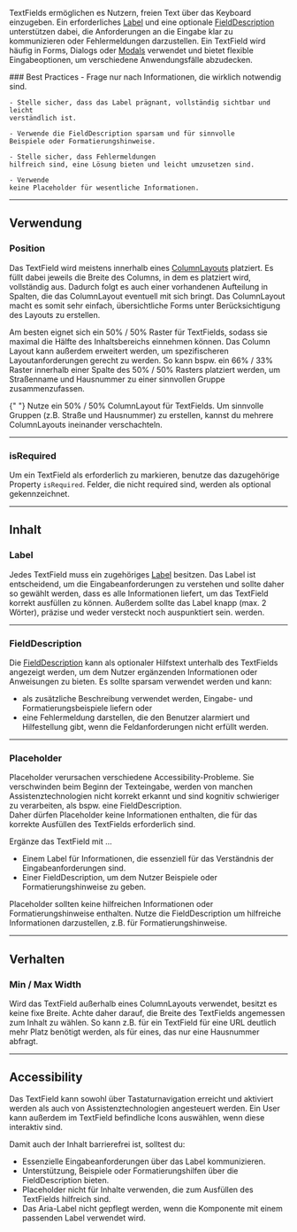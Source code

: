 TextFields ermöglichen es Nutzern, freien Text über das Keyboard einzugeben. Ein
erforderliches [Label](content/label) und eine optionale
[FieldDescription](form-controls/field-description) unterstützen dabei, die
Anforderungen an die Eingabe klar zu kommunizieren oder Fehlermeldungen
darzustellen. Ein TextField wird häufig in Forms, Dialogs oder
[Modals](overlays/modal) verwendet und bietet flexible Eingabeoptionen, um
verschiedene Anwendungsfälle abzudecken.

<InlineAlert>
### Best Practices
  <Content>
    - Frage nur nach Informationen, die wirklich notwendig sind.

    - Stelle sicher, dass das Label prägnant, vollständig sichtbar und leicht
    verständlich ist.

    - Verwende die FieldDescription sparsam und für sinnvolle
    Beispiele oder Formatierungshinweise.

    - Stelle sicher, dass Fehlermeldungen
    hilfreich sind, eine Lösung bieten und leicht umzusetzen sind.

    - Verwende
    keine Placeholder für wesentliche Informationen.

  </Content>
</InlineAlert>

---

## Verwendung

### Position

Das TextField wird meistens innerhalb eines [ColumnLayouts](column-layout)
platziert. Es füllt dabei jeweils die Breite des Columns, in dem es platziert
wird, vollständig aus. Dadurch folgt es auch einer vorhandenen Aufteilung in
Spalten, die das ColumnLayout eventuell mit sich bringt. Das ColumnLayout macht
es somit sehr einfach, übersichtliche Forms unter Berücksichtigung des Layouts
zu erstellen.

Am besten eignet sich ein 50% / 50% Raster für TextFields, sodass sie maximal
die Hälfte des Inhaltsbereichs einnehmen können. Das Column Layout kann außerdem
erweitert werden, um spezifischeren Layoutanforderungen gerecht zu werden. So
kann bspw. ein 66% / 33% Raster innerhalb einer Spalte des 50% / 50% Rasters
platziert werden, um Straßenname und Hausnummer zu einer sinnvollen Gruppe
zusammenzufassen.

{" "}
<LiveCodeEditor example="columnLayout" hideCode />
<Do title="Grids und sinnvolle Gruppen">
  Nutze ein 50% / 50% ColumnLayout für TextFields. Um sinnvolle Gruppen (z.B.
  Straße und Hausnummer) zu erstellen, kannst du mehrere ColumnLayouts
  ineinander verschachteln.
</Do>

---

### isRequired

Um ein TextField als erforderlich zu markieren, benutze das dazugehörige
Property `isRequired`. Felder, die nicht required sind, werden als optional
gekennzeichnet.

<LiveCodeEditor example="required" hideCode />

---

## Inhalt

### Label

Jedes TextField muss ein zugehöriges [Label](content/label) besitzen. Das Label
ist entscheidend, um die Eingabeanforderungen zu verstehen und sollte daher so
gewählt werden, dass es alle Informationen liefert, um das TextField korrekt
ausfüllen zu können. Außerdem sollte das Label knapp (max. 2 Wörter), präzise
und weder versteckt noch auspunktiert sein. werden.

---

### FieldDescription

Die [FieldDescription](form-controls/field-description) kann als optionaler
Hilfstext unterhalb des TextFields angezeigt werden, um dem Nutzer ergänzenden
Informationen oder Anweisungen zu bieten. Es sollte sparsam verwendet werden und
kann:

- als zusätzliche Beschreibung verwendet werden, Eingabe- und
  Formatierungsbeispiele liefern oder
- eine Fehlermeldung darstellen, die den Benutzer alarmiert und Hilfestellung
  gibt, wenn die Feldanforderungen nicht erfüllt werden.

---

### Placeholder

Placeholder verursachen verschiedene Accessibility-Probleme. Sie verschwinden
beim Beginn der Texteingabe, werden von manchen Assistenztechnologien nicht
korrekt erkannt und sind kognitiv schwieriger zu verarbeiten, als bspw. eine
FieldDescription. \
Daher dürfen Placeholder keine Informationen enthalten, die für das korrekte Ausfüllen
des TextFields erforderlich sind.

Ergänze das TextField mit ...

- Einem Label für Informationen, die essenziell für das Verständnis der
  Eingabeanforderungen sind.
- Einer FieldDescription, um dem Nutzer Beispiele oder Formatierungshinweise zu
  geben.

<DoAndDont>
  <LiveCodeEditor noCode example="placeholder" />
  <Dont>
    Placeholder sollten keine hilfreichen Informationen oder
    Formatierungshinweise enthalten.
  </Dont>
  <LiveCodeEditor noCode />
  <Do>
    Nutze die FieldDescription um hilfreiche Informationen darzustellen, z.B.
    für Formatierungshinweise.
  </Do>
</DoAndDont>

---

## Verhalten

### Min / Max Width

Wird das TextField außerhalb eines ColumnLayouts verwendet, besitzt es keine
fixe Breite. Achte daher darauf, die Breite des TextFields angemessen zum Inhalt
zu wählen. So kann z.B. für ein TextField für eine URL deutlich mehr Platz
benötigt werden, als für eines, das nur eine Hausnummer abfragt.

---

## Accessibility

Das TextField kann sowohl über Tastaturnavigation erreicht und aktiviert werden
als auch von Assistenztechnologien angesteuert werden. Ein User kann außerdem im
TextField befindliche Icons auswählen, wenn diese interaktiv sind.

Damit auch der Inhalt barrierefrei ist, solltest du:

- Essenzielle Eingabeanforderungen über das Label kommunizieren.
- Unterstützung, Beispiele oder Formatierungshilfen über die FieldDescription
  bieten.
- Placeholder nicht für Inhalte verwenden, die zum Ausfüllen des TextFields
  hilfreich sind.
- Das Aria-Label nicht gepflegt werden, wenn die Komponente mit einem passenden
  Label verwendet wird.
